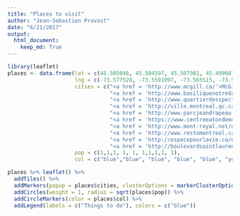 ```yaml
---
title: "Places to visit"
author: "Jean-Sebastien Provost"
date: "6/21/2017"
output:
  html_document:
    keep_md: True
---
```


```r
library(leaflet)
places <- data.frame(lat = c(45.505046, 45.504597, 45.507981, 45.499687, 45.524821, 45.500853, 45.524792, 45.521289, 45.561033, 45.510862),
                     lng = c(-73.577520, -73.5591097, -73.565515, -73.596930, -73.546140, -73.572071, -73.582115, -73.575399, -73.547000, -73.565883),
                     cities = c("<a href = 'http://www.mcgill.ca/'>McGill University Campus</a>", 
                                "<a href = 'http://www.basiliquenotredame.ca/'>Basilique Notre-Dame</a>", 
                                "<a href = 'http://www.quartierdesspectacles.com/en/'>Quartier des Spectacles</a>",
                                "<a href = 'http://ville.montreal.qc.ca/portal/page?_pageid=7377,94551572&_dad=portal&_schema=PORTAL&id=81/'>Mount-Royal Park/Belvedere/Beaver Lake<a/>", 
                                "<a href = 'http://www.parcjeandrapeau.com/en/international-des-feux-loto-quebec-montreal/'>Fireworks!!!Papineau Subway st.</a>", 
                                "<a href = 'https://www.centreeatondemontreal.com/en/'>Shopping on Ste-Catherine st.!!!</a>", 
                                "<a href = 'http://www.mont-royal.net/en'>Shopping/eating/hanging on Mont-Royal Avenue</a>", 
                                "<a href = 'http://www.restomontreal.ca/s/?restaurants=Avenue-Duluth+Montreal&d=99&lang=en/'>Restaurants Avenue!</a>",
                                "<a href = 'http://espacepourlavie.ca/en/'>Insectarium/Biodome/Planetarium/Botanical Garden/Olympic Tower</a>",
                                "<a href = 'http://boulevardsaintlaurent.com/en/'>The Main/St-Laurent st.</a>"),
                     pop = c(1,1,1, 1, 1, 1,1,1,1, 1),
                     col = c("blue","blue", "blue", "blue", "blue", "yellow","yellow", "blue", "blue", "blue"))

places %>% leaflet() %>% 
  addTiles() %>% 
  addMarkers(popup = places$cities, clusterOptions = markerClusterOptions()) %>%
  addCircles(weight = 1, radius = sqrt(places$pop)) %>%
  addCircleMarkers(color = places$col) %>%
  addLegend(labels = c("Things to do"), colors = c("blue"))

```